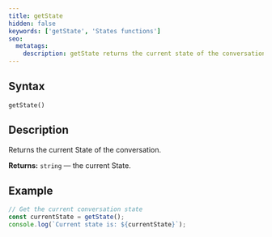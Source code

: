 ```yaml
---
title: getState
hidden: false
keywords: ['getState', 'States functions']
seo:
  metatags:
    description: getState returns the current state of the conversation.
---
```


## Syntax

`getState()`

## Description

Returns the current State of the conversation.

**Returns:** `string` — the current State.

## Example

```js
// Get the current conversation state
const currentState = getState();
console.log(`Current state is: ${currentState}`);
```